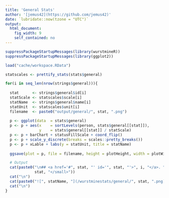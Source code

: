 ```yaml
---
title: 'General Stats'
author: '[jemus42](https://github.com/jemus42)'
date: `lubridate::now(tzone = "UTC")`
output: 
  html_document:
    fig_width: 9
    self_contained: no
---
```


```r
suppressPackageStartupMessages(library(wurstmineR))
suppressPackageStartupMessages(library(ggplot2))

load("cache/workspace.RData")
```

```r
statscales <- prettify_stats(stats$general)

for(i in seq_len(nrow(strings$general))){
  
  stat      <- strings$general$id[i]
  statScale <- statscales$scale[i]
  statName  <- strings$general$name[i]
  statUnit  <- statscales$unit[i]
  filename  <- paste0("output/general/", stat, ".png")
  
  p <- ggplot(data  = stats$general)
  p <- p + aes(x    = sortLevels(person, stats$general[[stat]]), 
               y    = stats$general[[stat]] / statScale)
  p <- p + barChart + statusFillScale + coord_flip()
  p <- p + scale_y_discrete(breaks = scales::pretty_breaks()) 
  p <- p + xLable + labs(y = statUnit, title = statName)
  
  ggsave(plot = p, file = filename, height = plotHeight, width = plotWidth)

  # Output
  cat(paste0("\n## <a href='#", stat, "' id='", stat, "'>", i, "</a>. ", statName, " <small>",
             stat, "</small>"))
  cat("\n")
  cat(paste0("![", statName, "](/wurstminestats/general/", stat, ".png)"))
  cat("\n")
}
```


